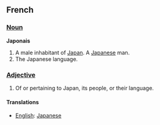 ==French==

===[[Noun]]===
'''Japonais'''

#A male inhabitant of [[Japan]].  A [[Japanese]] man.
#The Japanese language.

===[[Adjective]]===
#Of or pertaining to Japan, its people, or their language.

====Translations====
*[[English]]: [[Japanese]]